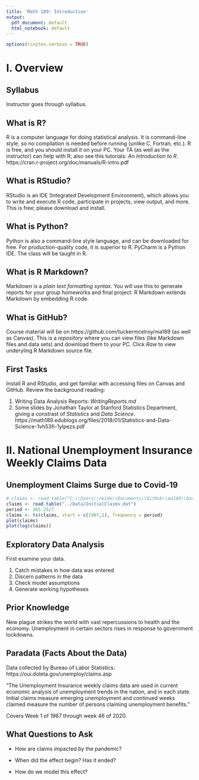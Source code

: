 ```yaml
---
title: 'Math 189: Introduction'
output:
  pdf_document: default
  html_notebook: default
---
```

```r
options(tinytex.verbose = TRUE)
```

# I. Overview

## Syllabus
Instructor goes through syllabus.

## What is R?
R is a computer language for doing statistical analysis. It is command-line style, so no compilation is needed before running (unlike C, Fortran, etc.). R is free, and you should install it on your PC. Your TA (as well as the instructor) can help with R; also see this tutorials: *An Introduction to R*. https://cran.r-project.org/doc/manuals/R-intro.pdf

## What is RStudio?
RStudio is an IDE (Integrated Development Environment), which allows you to write and execute R code, participate in projects, view output, and more. This is free; please download and install.

## What is Python?
Python is also a command-line style language, and can be downloaded for free. For production-quality code, it is superior to R. PyCharm is a Python IDE. The class will be taught in R.

## What is R Markdown?
Markdown is a *plain text formatting syntax*.  You will use this to generate reports for your group homeworks and final project.  R Markdown extends Markdown by embedding R code.

## What is GitHub?
Course material will be on https://github.com/tuckermcelroy/ma189 (as well as Canvas). This is a *repository* where you can view files (like Markdown files and data sets) and download them to your PC. Click *Raw* to view underyling R Markdown source file.

## First Tasks
Install R and RStudio, and get familiar with accessing files on Canvas and GitHub. Review the background reading:

1. Writing Data Analysis Reports: *WritingReports.md* 
2. Some slides by Jonathan Taylor at Stanford Statistics Department, giving a constrast of *Statistics* and *Data Science*.
https://math189.edublogs.org/files/2018/01/Statistics-and-Data-Science-1vh53fi-1ylpezs.pdf


# II.  National Unemployment Insurance Weekly Claims Data

## Unemployment Claims Surge due to Covid-19 

```r
# claims <- read.table("C:\\Users\\neide\\Documents\\GitHub\\ma189\\Data\\InitialClaims.dat")
claims <- read.table("../Data/InitialClaims.dat")
period <- 365.25/7
claims <- ts(claims, start = c(1967,1), frequency = period)
plot(claims)
plot(log(claims))
```
 

## Exploratory Data Analysis
First examine your data.

1. Catch mistakes in how data was entered
2. Discern patterns in the data
3. Check model assumptions
4. Generate working hypotheses

## Prior Knowledge

New plague strikes the world with vast repercussions to health and the economy. Unemployment in certain sectors rises in response to government lockdowns.
 
## Paradata (Facts About the Data)

Data collected by Bureau of Labor Statistics: https://oui.doleta.gov/unemploy/claims.asp

"The Unemployment Insurance weekly claims data are used in current economic analysis of unemployment trends in the nation, and in each state. Initial claims measure emerging unemployment and continued weeks claimed measure the number of persons claiming unemployment benefits."
 
Covers Week 1 of 1967 through week 46 of 2020.  
    
## What Questions to Ask

- How are claims impacted by the pandemic?

- When did the effect begin? Has it ended?  

- How do we model this effect?
